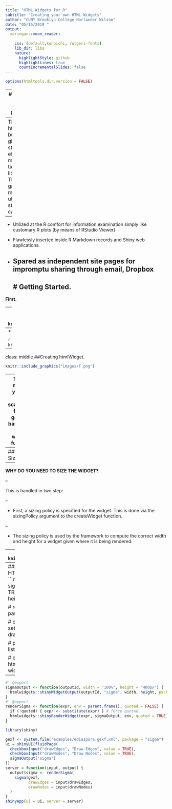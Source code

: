 ```yaml
---
title: "HTML Widgets for R"
subtitle: "Creating your own HTML Widgets"
author: "CUNY Brooklyn College Norlander Wilson"
date: "05/15/2019 "
output:
  xaringan::moon_reader:
  
    css: [default,kunoichi, rutgers-fonts]
    lib_dir: libs
    nature:
      highlightStyle: github
      highlightLines: true
      countIncrementalSlides: false
---
```


```r
options(htmltools.dir.version = FALSE)
```

--
# What is a HTML Widgets Package?

```r
knitr::include_graphics("images/G.jpg")
```
--
The htmlwidgets bundle that gives a structure to effectively making R ties to the libraries. These gadgets made utilizing the structure can be: 

--


- Utilized at the R comfort for information examination simply like customary R plots (by means of RStudio Viewer) 

- Flawlessly inserted inside R Markdown records and Shiny web applications. 

- Spared as independent site pages for impromptu sharing through email, Dropbox
---
# Getting Started. 
--


**First**. 


--
* INSTALL THE HTMLWIDGETS PACKAGE. 
```r
knitr::include_graphics("images/FL.png")
```
--
* INSTALL THE DEVTOOLS PACKAGE. 

```r
knitr::include_graphics("images/GL.png")
```
---
class: middle
##Creating htmlWidget. 


```r
knitr::include_graphics("images/F.png")
```

--
To create a new widget you can call the scaffoldWidget function to generate the basic structure for your widget. This function will:

```r
knitr::include_graphics("images/exc.jpg")
```

---
##Widget Sizing 

--


**WHY DO YOU NEED TO SIZE THE WIDGET?**


--


This is handled in two step: 



--

-  First, a sizing policy is specified for the widget. This is done via the  sizingPolicy argument to the createWidget function. 


--

-  The sizing policy is used by the framework to compute the correct width and height for a widget given where it is being rendered. 

--
```r
knitr::include_graphics("images/LR.png")
```
---
##EXAMPLE CODE OF HOW TO UTILIZE HTML WIDGETS. 
- CREATE AN RMD FILE
```r
#' @import htmlwidgets
#' @export
sigma <- function(gexf, drawEdges = TRUE, drawNodes = TRUE,
                  width = NULL, height = NULL) {
  
  # read the gexf file
  data <- paste(readLines(gexf), collapse="\n")
  
  # create a list that contains the settings
  settings <- list(
    drawEdges = drawEdges,
    drawNodes = drawNodes
  )
  
  # pass the data and settings using 'x'
  x <- list(
    data = data,
    settings = settings
  )
  
  # create the widget
  htmlwidgets::createWidget("sigma", x, width = width, height = height)
}
```

---


```r
#' @export
sigmaOutput <- function(outputId, width = "100%", height = "400px") {
  htmlwidgets::shinyWidgetOutput(outputId, "sigma", width, height, package = "sigma")
}
#' @export
renderSigma <- function(expr, env = parent.frame(), quoted = FALSE) {
  if (!quoted) { expr <- substitute(expr) } # force quoted
  htmlwidgets::shinyRenderWidget(expr, sigmaOutput, env, quoted = TRUE)
}
```

```r
library(shiny)

gexf <- system.file("examples/ediaspora.gexf.xml", package = "sigma")
ui = shinyUI(fluidPage(
  checkboxInput("drawEdges", "Draw Edges", value = TRUE),
  checkboxInput("drawNodes", "Draw Nodes", value = TRUE),
  sigmaOutput('sigma')
))
server = function(input, output) {
  output$sigma <- renderSigma(
    sigma(gexf, 
          drawEdges = input$drawEdges, 
          drawNodes = input$drawNodes)
  )
}
shinyApp(ui = ui, server = server)
```







